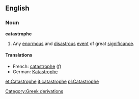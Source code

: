 ==English==
===Noun===
'''catastrophe'''
#Any [[enormous]] and [[disastrous]] [[event]] of great [[significance]].
====Translations====
*French: [[catastrophe]] (''f'')
*German: [[Katastrophe]]
[[Category:Greek derivations]]

[[et:Catastrophe]]
[[it:catastrophe]]
[[pl:Catastrophe]]